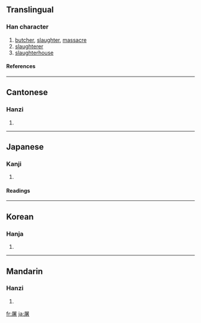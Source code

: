 ==Translingual==
===Han character===
{{Han char|rn=44|rad=尸|as=09|sn=12|four=7726<sub>4</sub>|canj=尸十大日 (SJKA)}}
# [[butcher]], [[slaughter]], [[massacre]]
# [[slaughterer]]
# [[slaughterhouse]] 
====References====
{{Han ref|kx=0303.120|dkj=07761|dj=0600.300|hdz=20976.150|uh=5C60|ud=23648|bh=B14F|bd=45391}}
----

==Cantonese==
===Hanzi===
{{yue-hanzi|jyut=|y=tou4}}
# {{defn|Cantonese}}
----
==Japanese==
===Kanji===
{{ja-kanji|grade=|rs=尸09}}
# {{defn|Japanese}} 
====Readings====
{{ja-readings|on=[[と]] (to), [[ちょ]] (cho)|kun=[[ほふる]] (hofuru)}}
----
==Korean==
===Hanja===
{{ko-hanja|hangeul=[[도]], [[저]]|rv=do, jeo|mr=to, chŏ}}
# {{defn|Korean}}
----
==Mandarin==
===Hanzi===
{{cmn-hanzi|pin=[[tú]] ([[tu2]])|wg=t'u<sup>2</sup>}}
# {{defn|Mandarin}}

[[fr:屠]]
[[ja:屠]]